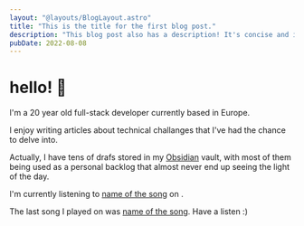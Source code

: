 ```yaml
---
layout: "@layouts/BlogLayout.astro"
title: "This is the title for the first blog post."
description: "This blog post also has a description! It's concise and it works."
pubDate: 2022-08-08
---
```



# hello! 👋

I'm a 20 year old full-stack developer currently based in Europe.

I enjoy writing articles about technical challanges that I've had the chance to delve into.

<Posts />

Actually, I have tens of drafs stored in my [Obsidian](https://obsidian.md/) vault,
with most of them being used as a personal backlog that almost never end up seeing the
light of the day.

I'm currently listening to [name of the song]() on <Badge type="spotify" />.

The last song I played on <Badge type="spotify" /> was [name of the song](). Have a listen :)

